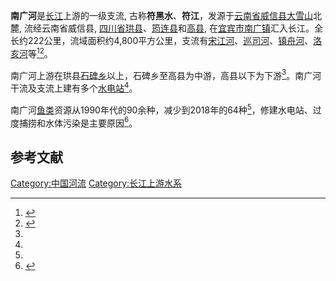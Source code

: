 '''南广河'''是[[长江|长江]]上游的一级支流, 古称'''符黑水'''、'''符江'''，发源于[[云南省|云南省]][[威信县|威信县]][[大雪山|大雪山]]北麓, 流经云南省威信县, [[四川省|四川省]][[珙县|珙县]]、[[筠连县|筠连县]]和[[高县|高县]], 在[[宜宾市|宜宾市]][[南广镇|南广镇]]汇入长江。全长约222公里，流域面积约4,800平方公里，支流有[[宋江河|宋江河]]、[[巡司河|巡司河]]、[[镇舟河|镇舟河]]、[[洛亥河|洛亥河]]等<ref name="宜宾市志">{{cite book |editor=宜宾市志编纂委员会 |title=宜宾市志:1911-2000.上 |date=2011 |publisher=中华书局 |location=北京 |isbn=978-7-101-07561-8}}</ref><ref name="biods.2019264">{{cite journal |last1=Mengmeng |first1=Dai |last2=Kun |first2=Yang |last3=Shu |first3=Li |last4=Xiaodong |first4=Wang |last5=Zhaobin |first5=Song |title=Fish diversity and resource status in the Nanguang River, a tributary of upper Yangtze River |journal=Biodiversity Science |date=2019-10-20 |volume=27 |issue=10 |pages=1081 |doi=10.17520/biods.2019264}}</ref>。

南广河上游在珙县[[石碑乡|石碑乡]]以上，石碑乡至高县为中游，高县以下为下游<ref name="宜宾市志" />。南广河干流及支流上建有多个[[水电站|水电站]]<ref name="biods.2019264" />。

南广河[[鱼类|鱼类]]资源从1990年代的90余种，减少到2018年的64种<ref name="biods.2019264" />，修建水电站、过度捕捞和水体污染是主要原因<ref>{{cite journal |author1=吴波 |coauthors=王莹,周波,宋昭彬 |title=四川南广河的鱼类 |journal=四川动物 |date=2014 |volume=33 |issue=3 |pages=460–465 |url=http://www.scdwzz.com/viewmulu.aspx?qi_id=1099&mid=34069&xuhao=39068 |accessdate=2020-11-24}}</ref>。

==参考文献==
{{reflist}}

[[Category:中国河流|Category:中国河流]]
[[Category:长江上游水系|Category:长江上游水系]]